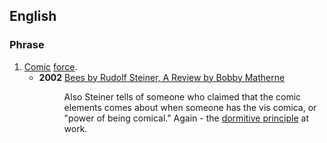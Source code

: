 ==English==

===Phrase===
{{head|en|phrase|head=[[vis]] [[comica]]}}

# [[comic|Comic]] [[force]].
#* '''2002''' [http://www.doyletics.com/arj/beesrvw.htm#3fn Bees by Rudolf Steiner,  A Review by Bobby Matherne]
#*: Also Steiner tells of someone who claimed that the comic elements comes about when someone has the vis comica, or "power of being comical." Again - the [[dormitive principle]] at work.